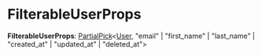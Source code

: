 
# FilterableUserProps

 **FilterableUserProps**: [PartialPick](medusa.PartialPick.mdx)&#60;[User](../classes/medusa.User.mdx), "email" \| "first_name" \| "last_name" \| "created_at" \| "updated_at" \| "deleted_at"&#62;
